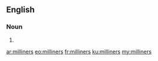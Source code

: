 {{also|milliner's}}
==English==

===Noun===
{{head|en|noun plural form}}

# {{plural of|milliner|lang=en}}

[[ar:milliners]]
[[eo:milliners]]
[[fr:milliners]]
[[ku:milliners]]
[[my:milliners]]